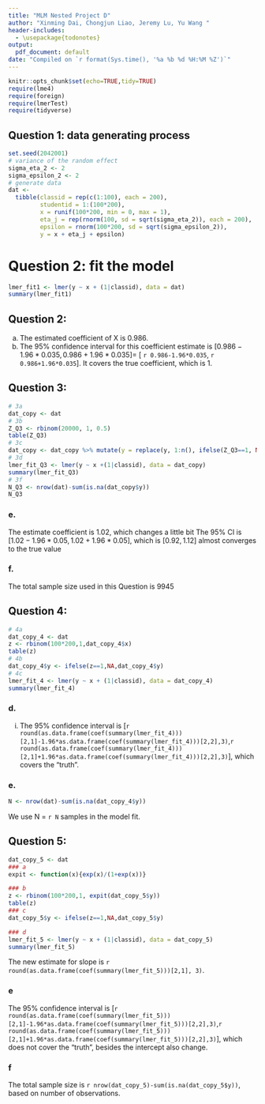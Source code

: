 ```yaml
---
title: "MLM Nested Project D"
author: "Xinming Dai, Chongjun Liao, Jeremy Lu, Yu Wang "
header-includes:
  - \usepackage{todonotes}
output:
  pdf_document: default
date: "Compiled on `r format(Sys.time(), '%a %b %d %H:%M %Z')`"
---
```

  
```r
knitr::opts_chunk$set(echo=TRUE,tidy=TRUE)
require(lme4)
require(foreign)
require(lmerTest)
require(tidyverse)
```

## Question 1: data generating process

```r
set.seed(2042001)
# variance of the random effect
sigma_eta_2 <- 2
sigma_epsilon_2 <- 2
# generate data
dat <- 
  tibble(classid = rep(c(1:100), each = 200),
         studentid = 1:(100*200),
         x = runif(100*200, min = 0, max = 1),
         eta_j = rep(rnorm(100, sd = sqrt(sigma_eta_2)), each = 200),
         epsilon = rnorm(100*200, sd = sqrt(sigma_epsilon_2)),
         y = x + eta_j + epsilon)
```

# Question 2: fit the model

```r
lmer_fit1 <- lmer(y ~ x + (1|classid), data = dat)
summary(lmer_fit1)
```

## Question 2: 
a. The estimated coefficient of X is 0.986.
b. The 95% confidence interval for this coefficient estimate is $[0.986-1.96*0.035, 0.986+1.96*0.035] =$ $[$ `r 0.986-1.96*0.035`$,$ `r 0.986+1.96*0.035`$]$. It covers the true coefficient, which is 1.

## Question 3: 
```r
# 3a
dat_copy <- dat
# 3b
Z_Q3 <- rbinom(20000, 1, 0.5)
table(Z_Q3)
# 3c
dat_copy <- dat_copy %>% mutate(y = replace(y, 1:n(), ifelse(Z_Q3==1, NA, y)))
# 3d
lmer_fit_Q3 <- lmer(y ~ x +(1|classid), data = dat_copy)
summary(lmer_fit_Q3)
# 3f
N_Q3 <- nrow(dat)-sum(is.na(dat_copy$y))
N_Q3
```

### e.
The estimate coefficient is 1.02, which changes a little bit
The 95% CI is $[1.02-1.96*0.05, 1.02+1.96*0.05]$, which is $[0.92, 1.12]$ almost converges to the true value

### f.
The total sample size used in this Question is 9945


## Question 4: 
```r
# 4a
dat_copy_4 <- dat
z <- rbinom(100*200,1,dat_copy_4$x)
table(z)
# 4b
dat_copy_4$y <- ifelse(z==1,NA,dat_copy_4$y)
# 4c
lmer_fit_4 <- lmer(y ~ x + (1|classid), data = dat_copy_4)
summary(lmer_fit_4)
```

### d.
i. The 95% confidence interval is [`r round(as.data.frame(coef(summary(lmer_fit_4)))[2,1]-1.96*as.data.frame(coef(summary(lmer_fit_4)))[2,2],3)`,`r round(as.data.frame(coef(summary(lmer_fit_4)))[2,1]+1.96*as.data.frame(coef(summary(lmer_fit_4)))[2,2],3)`], which covers the "truth".  

### e.
```r
N <- nrow(dat)-sum(is.na(dat_copy_4$y))
```
We use N = `r N` samples in the model fit.


## Question 5: 
```r
dat_copy_5 <- dat
### a
expit <- function(x){exp(x)/(1+exp(x))}

### b
z <- rbinom(100*200,1, expit(dat_copy_5$y))
table(z)
### c
dat_copy_5$y <- ifelse(z==1,NA,dat_copy_5$y)

### d
lmer_fit_5 <- lmer(y ~ x + (1|classid), data = dat_copy_5)
summary(lmer_fit_5)
```
The new estimate for slope is `r round(as.data.frame(coef(summary(lmer_fit_5)))[2,1], 3)`.

### e
The 95% confidence interval is [`r round(as.data.frame(coef(summary(lmer_fit_5)))[2,1]-1.96*as.data.frame(coef(summary(lmer_fit_5)))[2,2],3)`,`r round(as.data.frame(coef(summary(lmer_fit_5)))[2,1]+1.96*as.data.frame(coef(summary(lmer_fit_5)))[2,2],3)`], which does not cover the "truth", besides the intercept also change.  

### f
The total sample size is `r nrow(dat_copy_5)-sum(is.na(dat_copy_5$y))`, based on number of observations.
